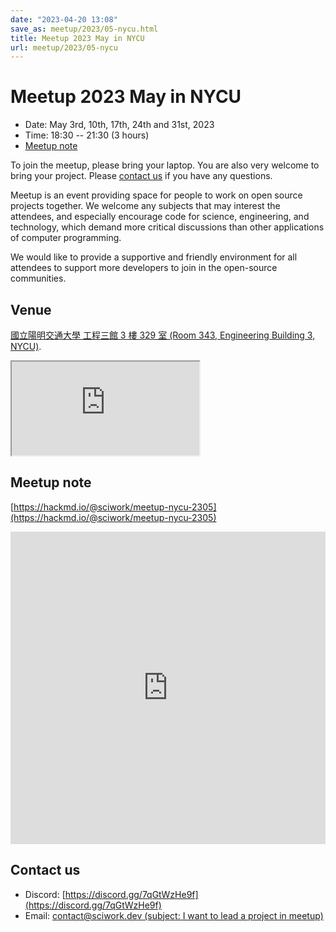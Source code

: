 ```yaml
---
date: "2023-04-20 13:08"
save_as: meetup/2023/05-nycu.html
title: Meetup 2023 May in NYCU
url: meetup/2023/05-nycu
---
```


# Meetup 2023 May in NYCU

- Date: May 3rd, 10th, 17th, 24th and 31st, 2023
- Time: 18:30 \-- 21:30 (3 hours)
- [Meetup note](#meetup-note)

To join the meetup, please bring your laptop. You are also very welcome
to bring your project. Please [contact us](#contact-us) if you have any
questions.

Meetup is an event providing space for people to work on open source
projects together. We welcome any subjects that may interest the
attendees, and especially encourage code for science, engineering, and
technology, which demand more critical discussions than other
applications of computer programming.

We would like to provide a supportive and friendly environment for all
attendees to support more developers to join in the open-source
communities.

## Venue

[國立陽明交通大學 工程三館 3 樓 329 室 (Room 343, Engineering Building
3, NYCU)](https://goo.gl/maps/TgDYwohB3CBmQgww9).

<div
  style={{
    overflow: "hidden",
    paddingBottom: "56.25%",
    position: "relative",
    height: 0,
  }}
>
  <iframe
    src="https://www.google.com/maps/embed?pb=!1m18!1m12!1m3!1d905.5596639949631!2d120.99673777209487!3d24.787280157478236!2m3!1f0!2f0!3f0!3m2!1i1024!2i768!4f13.1!3m3!1m2!1s0x3468360f96adabd7%3A0xedfd1ba0fa6c6bf7!2z5ZyL56uL6Zm95piO5Lqk6YCa5aSn5a24IOW3peeoi-S4iemkqA!5e0!3m2!1szh-TW!2stw!4v1678519228058!5m2!1szh-TW!2stw"
    style={{
      left: 0,
      top: 0,
      height: "100%",
      width: "100%",
      position: "absolute",
      border: 0,
    }}
    allowfullscreen=""
    loading="lazy"
    referrerpolicy="no-referrer-when-downgrade"
  ></iframe>
</div>

## Meetup note

[https://hackmd.io/@sciwork/meetup-nycu-2305](https://hackmd.io/@sciwork/meetup-nycu-2305)

<iframe
  width="100%"
  height="500"
  src="https://hackmd.io/@sciwork/meetup-nycu-2305"
  frameborder="0"
></iframe>

## Contact us

- Discord: [https://discord.gg/7qGtWzHe9f](https://discord.gg/7qGtWzHe9f)
- Email: [contact@sciwork.dev (subject: I want to lead a project in
  meetup)](mailto:contact@sciwork.dev?subject=[sciwork]%20I%20want%20to%20lead%20a%20project%20in%20scisprint)
